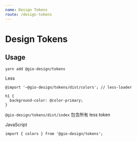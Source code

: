 ```yaml
---
name: Design Tokens
route: /design-tokens
---
```


# Design Tokens


## Usage

```
yarn add @gio-design/tokens
```

Less
```
@import '~@gio-design/tokens/dist/colors'; // less-loader

h1 {
  background-color: @color-primary;
}
```

`@gio-design/tokens/dist/index` 包含所有 less token


JavaScript
```
import { colors } from '@gio-design/tokens';
```

<Tokens />